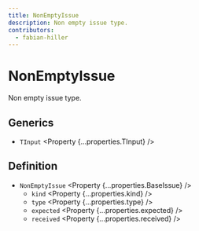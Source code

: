 ```yaml
---
title: NonEmptyIssue
description: Non empty issue type.
contributors:
  - fabian-hiller
---
```



# NonEmptyIssue

Non empty issue type.

## Generics

- `TInput` <Property {...properties.TInput} />

## Definition

- `NonEmptyIssue` <Property {...properties.BaseIssue} />
  - `kind` <Property {...properties.kind} />
  - `type` <Property {...properties.type} />
  - `expected` <Property {...properties.expected} />
  - `received` <Property {...properties.received} />
